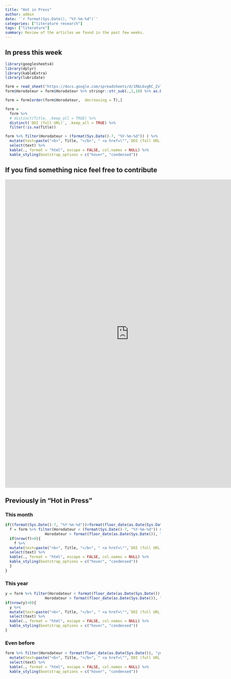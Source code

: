 ```yaml
---
title: "Hot in Press"
author: admin
date: '`r format(Sys.Date(), "%Y-%m-%d")`'
categories: ["literature research"]
tags: ["literature"]
summary: Review of the articles we found in the past few weeks.
---
```

## In press this week
```r
library(googlesheets4)
library(dplyr)
library(kableExtra)
library(lubridate)

form = read_sheet("https://docs.google.com/spreadsheets/d/1RbL6vgRC_ZvTYL8Qh3uoAFBNeuach2gnLiNW92KxwAA/edit?usp=sharing")
form$Horodateur = form$Horodateur %>% stringr::str_sub(.,1,10) %>% as.Date(.,format = "%Y-%m-%d")

form = form[order(form$Horodateur,  decreasing = T),]

form = 
  form %>% 
  # distinct(Title, .keep_all = TRUE) %>% 
  distinct(`DOI (full URL)`, .keep_all = TRUE) %>%
  filter(!is.na(Title))

form %>% filter(Horodateur > (format(Sys.Date()-7, "%Y-%m-%d")) ) %>%
  mutate(text=paste("<b>", Title, "</b>", " <a href=\"",`DOI (full URL)`,"\">(DOI) </a> ", if(!is.na(Keywords)){Keywords}, if(!is.na(`Comments:`)){`Comments:`},sep="")) %>%
  select(text) %>%
  kable(., format = "html", escape = FALSE, col.names = NULL) %>%
  kable_styling(bootstrap_options = c("hover", "condensed")) 

```

## If you find something nice feel free to contribute

<iframe src="https://docs.google.com/forms/d/e/1FAIpQLSd53dAnWEsl-tP6eomio6LSx-zgUwd6s-SMEIX0960AQMptGA/viewform?embedded=true" height = "1000" width = "800" frameborder="0" marginheight="0" marginwidth="0">Chargement…</iframe>

## Previously in "Hot in Press"
### This month
```r

if((format(Sys.Date()-7, "%Y-%m-%d"))>format(floor_date(as.Date(Sys.Date()), "month"), "%Y-%m-%d")){
  f = form %>% filter(Horodateur < (format(Sys.Date()-7, "%Y-%m-%d")) &
                  Horodateur > format(floor_date(as.Date(Sys.Date()), "month"), "%Y-%m-%d")) 
  if(nrow(f)>0){
    f %>%
  mutate(text=paste("<b>", Title, "</b>", " <a href=\"",`DOI (full URL)`,"\">(DOI) </a> ", if(!is.na(Keywords)){Keywords}, if(!is.na(`Comments:`)){`Comments:`},sep="")) %>%
  select(text) %>%
  kable(., format = "html", escape = FALSE, col.names = NULL) %>%
  kable_styling(bootstrap_options = c("hover", "condensed"))
  }
}

```

### This year
```r
y = form %>% filter(Horodateur < format(floor_date(as.Date(Sys.Date()), "month"), "%Y-%m-%d") & 
                  Horodateur > format(floor_date(as.Date(Sys.Date()), "year"), "%Y-%m-%d")) 
if(nrow(y)>0){
  y %>%
  mutate(text=paste("<b>", Title, "</b>", " <a href=\"",`DOI (full URL)`,"\">(DOI) </a> ", if(!is.na(Keywords)){Keywords}, if(!is.na(`Comments:`)){`Comments:`},sep="")) %>%
  select(text) %>%
  kable(., format = "html", escape = FALSE, col.names = NULL) %>%
  kable_styling(bootstrap_options = c("hover", "condensed")) 
}


```

### Even before 
```r
form %>% filter(Horodateur < format(floor_date(as.Date(Sys.Date()), "year"), "%Y-%m-%d")) %>%
  mutate(text=paste("<b>", Title, "</b>", " <a href=\"",`DOI (full URL)`,"\">(DOI)</a> ", if(!is.na(Keywords)){Keywords}, if(!is.na(`Comments:`)){`Comments:`},sep="")) %>%
  select(text) %>%
  kable(., format = "html", escape = FALSE, col.names = NULL) %>%
  kable_styling(bootstrap_options = c("hover", "condensed")) 

```